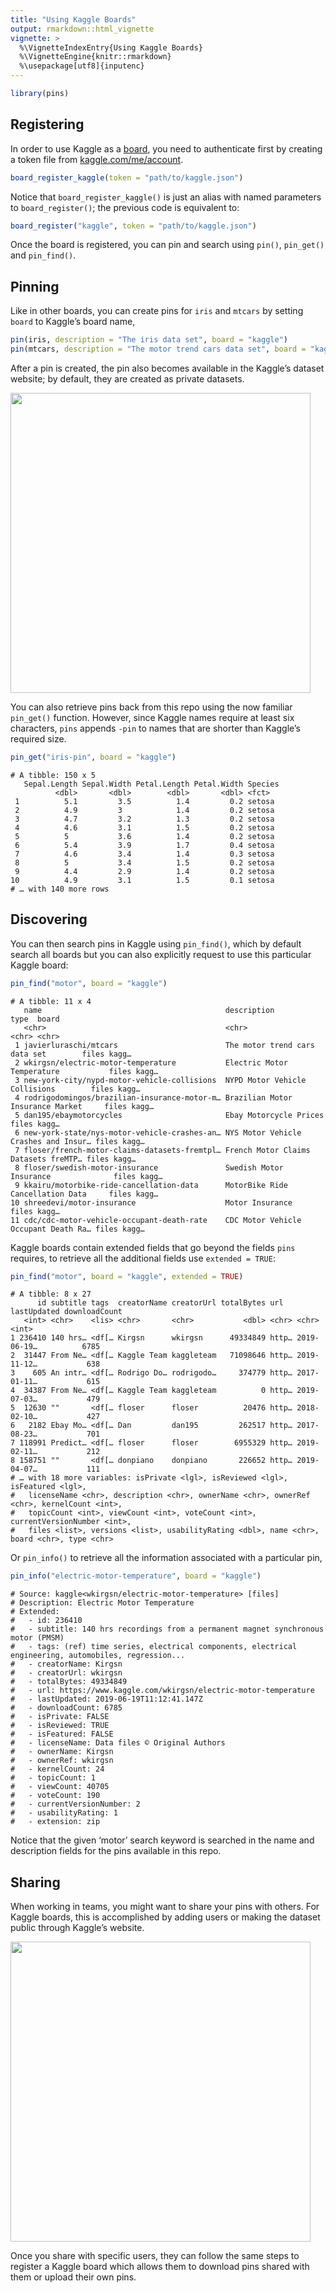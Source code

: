 ```yaml
---
title: "Using Kaggle Boards"
output: rmarkdown::html_vignette
vignette: >
  %\VignetteIndexEntry{Using Kaggle Boards}
  %\VignetteEngine{knitr::rmarkdown}
  %\usepackage[utf8]{inputenc}
---
```


```r
library(pins)
```

## Registering

In order to use Kaggle as a [board](boards-understanding.html), you need to authenticate first by creating a token file from [kaggle.com/me/account](https://www.kaggle.com/me/account). 

```r
board_register_kaggle(token = "path/to/kaggle.json")
```

Notice that `board_register_kaggle()` is just an alias with named parameters to `board_register()`; the previous code is equivalent to:

```r
board_register("kaggle", token = "path/to/kaggle.json")
```

Once the board is registered, you can pin and search using `pin()`, `pin_get()` and `pin_find()`.

## Pinning

Like in other boards, you can create pins for `iris` and `mtcars` by setting `board` to Kaggle's board name,

```r
pin(iris, description = "The iris data set", board = "kaggle")
pin(mtcars, description = "The motor trend cars data set", board = "kaggle")
```

After a pin is created, the pin also becomes available in the Kaggle's dataset website; by default, they are created as private datasets.

![](images/boards-kaggle-datasets.jpg){width=480px}

You can also retrieve pins back from this repo using the now familiar `pin_get()` function. However, since Kaggle names require at least six characters, `pins` appends `-pin` to names that are shorter than Kaggle's required size.

```r
pin_get("iris-pin", board = "kaggle")
```
```
# A tibble: 150 x 5
   Sepal.Length Sepal.Width Petal.Length Petal.Width Species
          <dbl>       <dbl>        <dbl>       <dbl> <fct>  
 1          5.1         3.5          1.4         0.2 setosa 
 2          4.9         3            1.4         0.2 setosa 
 3          4.7         3.2          1.3         0.2 setosa 
 4          4.6         3.1          1.5         0.2 setosa 
 5          5           3.6          1.4         0.2 setosa 
 6          5.4         3.9          1.7         0.4 setosa 
 7          4.6         3.4          1.4         0.3 setosa 
 8          5           3.4          1.5         0.2 setosa 
 9          4.4         2.9          1.4         0.2 setosa 
10          4.9         3.1          1.5         0.1 setosa 
# … with 140 more rows
```

## Discovering

You can then search pins in Kaggle using `pin_find()`, which by default search all boards but you can also explicitly request to use this particular Kaggle board:

```r
pin_find("motor", board = "kaggle")
```
```
# A tibble: 11 x 4
   name                                         description                          type  board
   <chr>                                        <chr>                                <chr> <chr>
 1 javierluraschi/mtcars                        The motor trend cars data set        files kagg…
 2 wkirgsn/electric-motor-temperature           Electric Motor Temperature           files kagg…
 3 new-york-city/nypd-motor-vehicle-collisions  NYPD Motor Vehicle Collisions        files kagg…
 4 rodrigodomingos/brazilian-insurance-motor-m… Brazilian Motor Insurance Market     files kagg…
 5 dan195/ebaymotorcycles                       Ebay Motorcycle Prices               files kagg…
 6 new-york-state/nys-motor-vehicle-crashes-an… NYS Motor Vehicle Crashes and Insur… files kagg…
 7 floser/french-motor-claims-datasets-fremtpl… French Motor Claims Datasets freMTP… files kagg…
 8 floser/swedish-motor-insurance               Swedish Motor Insurance              files kagg…
 9 kkairu/motorbike-ride-cancellation-data      MotorBike Ride Cancellation Data     files kagg…
10 shreedevi/motor-insurance                    Motor Insurance                      files kagg…
11 cdc/cdc-motor-vehicle-occupant-death-rate    CDC Motor Vehicle Occupant Death Ra… files kagg…
```

Kaggle boards contain extended fields that go beyond the fields `pins` requires, to retrieve all the additional fields use `extended = TRUE`:

```r
pin_find("motor", board = "kaggle", extended = TRUE)
```
```
# A tibble: 8 x 27
      id subtitle tags  creatorName creatorUrl totalBytes url   lastUpdated downloadCount
   <int> <chr>    <lis> <chr>       <chr>           <dbl> <chr> <chr>               <int>
1 236410 140 hrs… <df[… Kirgsn      wkirgsn      49334849 http… 2019-06-19…          6785
2  31447 From Ne… <df[… Kaggle Team kaggleteam   71098646 http… 2019-11-12…           638
3    605 An intr… <df[… Rodrigo Do… rodrigodo…     374779 http… 2017-01-11…           615
4  34387 From Ne… <df[… Kaggle Team kaggleteam          0 http… 2019-07-03…           479
5  12630 ""       <df[… floser      floser          20476 http… 2018-02-10…           427
6   2182 Ebay Mo… <df[… Dan         dan195         262517 http… 2017-08-23…           701
7 118991 Predict… <df[… floser      floser        6955329 http… 2019-02-11…           212
8 158751 ""       <df[… donpiano    donpiano       226652 http… 2019-04-07…           111
# … with 18 more variables: isPrivate <lgl>, isReviewed <lgl>, isFeatured <lgl>,
#   licenseName <chr>, description <chr>, ownerName <chr>, ownerRef <chr>, kernelCount <int>,
#   topicCount <int>, viewCount <int>, voteCount <int>, currentVersionNumber <int>,
#   files <list>, versions <list>, usabilityRating <dbl>, name <chr>, board <chr>, type <chr>
```

Or `pin_info()` to retrieve all the information associated with a particular pin,

```r
pin_info("electric-motor-temperature", board = "kaggle")
```
```
# Source: kaggle<wkirgsn/electric-motor-temperature> [files]
# Description: Electric Motor Temperature
# Extended:
#   - id: 236410
#   - subtitle: 140 hrs recordings from a permanent magnet synchronous motor (PMSM)
#   - tags: (ref) time series, electrical components, electrical engineering, automobiles, regression...
#   - creatorName: Kirgsn
#   - creatorUrl: wkirgsn
#   - totalBytes: 49334849
#   - url: https://www.kaggle.com/wkirgsn/electric-motor-temperature
#   - lastUpdated: 2019-06-19T11:12:41.147Z
#   - downloadCount: 6785
#   - isPrivate: FALSE
#   - isReviewed: TRUE
#   - isFeatured: FALSE
#   - licenseName: Data files © Original Authors
#   - ownerName: Kirgsn
#   - ownerRef: wkirgsn
#   - kernelCount: 24
#   - topicCount: 1
#   - viewCount: 40705
#   - voteCount: 190
#   - currentVersionNumber: 2
#   - usabilityRating: 1
#   - extension: zip
```

Notice that the given 'motor' search keyword is searched in the name and description fields for the pins available in this repo.

## Sharing

When working in teams, you might want to share your pins with others. For Kaggle boards, this is accomplished by adding users or making the dataset public through Kaggle's website. 

![](images/boards-kaggle-sharing.jpg){width=480px}

Once you share with specific users, they can follow the same steps to register a Kaggle board which allows them to download pins shared with them or upload their own pins.
